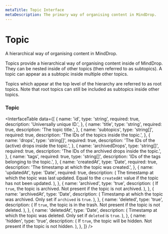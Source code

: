 ```yaml
---
metaTitle: Topic Interface
metaDescription: The primary way of organising content in MindDrop.
---
```


# Topic

<Description>
  A hierarchical way of organising content in MindDrop.
</Description>

Topics provide a hierarchical way of organising content inside of MindDrop. They can be nested inside of other topics (then referred to as subtopics). A topic can appear as a subtopic inside multiple other topics.

Topics which appear at the top level of the hierarchy are referred to as root topics. Note that root topics can still be included as subtopics inside other topics.

### Topic

<InterfaceTable
  data={[
    {
      name: 'id',
      type: 'string',
      required: true,
      description: 'Universally unique ID.',
    },
    {
      name: 'title',
      type: 'string',
      required: true,
      description: 'The topic title.',
    },
    {
      name: 'subtopics',
      type: 'string[]',
      required: true,
      description: 'The IDs of the topics inside the topic.',
    },
    {
      name: 'drops',
      type: 'string[]',
      required: true,
      description: 'The IDs of the (active) drops inside the topic.',
    },
    {
      name: 'archivedDrops',
      type: 'string[]',
      required: true,
      description: 'The IDs of the archived drops inside the topic.',
    },
    {
      name: 'tags',
      required: true,
      type: 'string[]',
      description: 'IDs of the tags belonging to the topic.',
    },
    {
      name: 'createdAt',
      type: 'Date',
      required: true,
      description: 'The timestamp at which the topic was created.',
    },
    {
      name: 'updatedAt',
      type: 'Date',
      required: true,
      description: (
        <span>
          The timestamp at which the topic was last updated. Equal to
          the <Code>createdAt</Code> value if the topic has not been
          updated.
        </span>
      ),
    },
    {
      name: 'archived',
      type: 'true',
      description: (
        <span>
          If <Code>true</Code>, the topic is archived. Not present if
          the topic is not archived.
        </span>
      ),
    },
    {
      name: 'archivedAt',
      type: 'Date',
      description: (
        <span>
          Timestamp at which the topic was archived. Only set if
          <Code>archived</Code> is <Code>true</Code>.
        </span>
      ),
    },
    {
      name: 'deleted',
      type: 'true',
      description: (
        <span>
          If <Code>true</Code>, the topic is in the trash. Not present
          if the topic is not deleted.
        </span>
      ),
    },
    {
      name: 'deletedAt',
      type: 'Date',
      description: (
        <span>
          Timestamp at which the topic was deleted. Only set if
          <Code>deleted</Code> is <Code>true</Code>.
        </span>
      ),
    },
    {
      name: 'hidden',
      type: 'true',
      description: (
        <span>
          If <Code>true</Code>, the topic will be hidden. Not present
          if the topic is not hidden.
        </span>
      ),
    },
  ]}
/>

